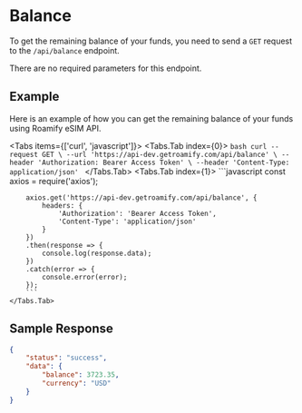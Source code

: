 
<NextSeo description="How to get remaining balance of your funds with Roamify eSIM API?" title="Roamify API - Balance" />

# Balance
To get the remaining balance of your funds, you need to send a `GET` request to the `/api/balance` endpoint.

There are no required parameters for this endpoint.

## Example
Here is an example of how you can get the remaining balance of your funds using Roamify eSIM API.

<Tabs items={['curl', 'javascript']}>
    <Tabs.Tab index={0}>
        ```bash
        curl --request GET \
        --url 'https://api-dev.getroamify.com/api/balance' \
        --header 'Authorization: Bearer Access Token' \
        --header 'Content-Type: application/json'
        ```
    </Tabs.Tab>
    <Tabs.Tab index={1}>
        ```javascript
        const axios = require('axios');

        axios.get('https://api-dev.getroamify.com/api/balance', {
            headers: {
                'Authorization': 'Bearer Access Token',
                'Content-Type': 'application/json'
            }
        })
        .then(response => {
            console.log(response.data);
        })
        .catch(error => {
            console.error(error);
        });
        ```
    </Tabs.Tab>
</Tabs>

## Sample Response
```json
{
	"status": "success",
	"data": {
		"balance": 3723.35,
		"currency": "USD"
	}
}
```